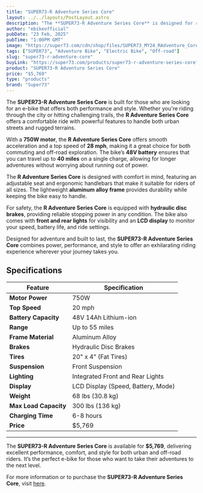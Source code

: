 ```yaml
---
title: "SUPER73-R Adventure Series Core"
layout: ../../layouts/PostLayout.astro
description: "The **SUPER73-R Adventure Series Core** is designed for riders who crave versatility, power, and style. This electric bike is built to handle both urban streets and rugged trails with ease."
author: "ebikeofficial"
pubDate: "23 Feb, 2025"
pubTime: "1:00PM GMT"
image: "https://super73.com/cdn/shop/files/SUPER73_MY24_RAdventure_Core_Sandstorm_FrontHero_7c5f0b15-6612-491f-b229-b1a27f1af0b0_700x.jpg?v=1722564423"
tags: ["SUPER73", "Adventure Bike", "Electric Bike", "Off-road"]
slug: "super73-r-adventure-core"
buyLink: "https://super73.com/products/super73-r-adventure-series-core?from=electric-bikes"
product: "SUPER73-R Adventure Series Core"
price: "$5,769"
type: "products"
brand: "Super73"
---
```


The **SUPER73-R Adventure Series Core** is built for those who are looking for an e-bike that offers both performance and style. Whether you're riding through the city or hitting challenging trails, the **R Adventure Series Core** offers a comfortable ride with powerful features to handle both urban streets and rugged terrains.

With a **750W motor**, the **R Adventure Series Core** offers smooth acceleration and a top speed of **28 mph**, making it a great choice for both commuting and off-road exploration. The bike’s **48V battery** ensures that you can travel up to **40 miles** on a single charge, allowing for longer adventures without worrying about running out of power.

The **R Adventure Series Core** is designed with comfort in mind, featuring an adjustable seat and ergonomic handlebars that make it suitable for riders of all sizes. The lightweight **aluminum alloy frame** provides durability while keeping the bike easy to handle.

For safety, the **R Adventure Series Core** is equipped with **hydraulic disc brakes**, providing reliable stopping power in any condition. The bike also comes with **front and rear lights** for visibility and an **LCD display** to monitor your speed, battery life, and ride settings.

Designed for adventure and built to last, the **SUPER73-R Adventure Series Core** combines power, performance, and style to offer an exhilarating riding experience wherever your journey takes you.

## Specifications

| Feature               | Specification                      |
| --------------------- | ---------------------------------- |
| **Motor Power**       | 750W                               |
| **Top Speed**         | 20 mph                             |
| **Battery Capacity**  | 48V 14Ah Lithium-ion               |
| **Range**             | Up to 55 miles                     |
| **Frame Material**    | Aluminum Alloy                     |
| **Brakes**            | Hydraulic Disc Brakes              |
| **Tires**             | 20" x 4" (Fat Tires)               |
| **Suspension**        | Front Suspension                   |
| **Lighting**          | Integrated Front and Rear Lights   |
| **Display**           | LCD Display (Speed, Battery, Mode) |
| **Weight**            | 68 lbs (30.8 kg)                   |
| **Max Load Capacity** | 300 lbs (136 kg)                   |
| **Charging Time**     | 6-8 hours                          |
| **Price**             | $5,769                             |

---

The **SUPER73-R Adventure Series Core** is available for **$5,769**, delivering excellent performance, comfort, and style for both urban and off-road riders. It’s the perfect e-bike for those who want to take their adventures to the next level.

For more information or to purchase the **SUPER73-R Adventure Series Core**, visit [here](https://super73.com/products/super73-r-adventure-series-core?from=electric-bikes).
